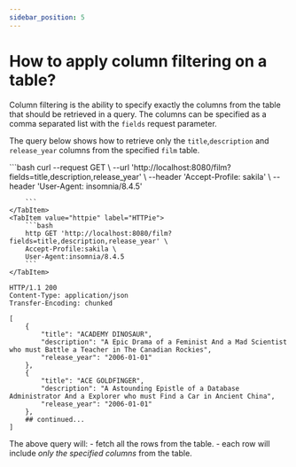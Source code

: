 ```yaml
---
sidebar_position: 5
---
```


# How to apply column filtering on a table?

Column filtering is the ability to specify exactly the columns from the table that should be retrieved in a query.
The columns can be specified as a comma separated list with the `fields` request parameter.

The query below shows how to retrieve only the `title`,`description` and `release_year` columns from the specified `film` table.


<Tabs>
    <TabItem value="cURL" label="cURL" default>
        ```bash
        curl --request GET \
        --url 'http://localhost:8080/film?fields=title,description,release_year' \
        --header 'Accept-Profile: sakila' \
        --header 'User-Agent: insomnia/8.4.5'

        ```
    </TabItem>
    <TabItem value="httpie" label="HTTPie">
        ```bash
        http GET 'http://localhost:8080/film?fields=title,description,release_year' \
        Accept-Profile:sakila \
        User-Agent:insomnia/8.4.5
        ```
    </TabItem>
</Tabs>


```http
HTTP/1.1 200
Content-Type: application/json
Transfer-Encoding: chunked

[
	{
		"title": "ACADEMY DINOSAUR",
		"description": "A Epic Drama of a Feminist And a Mad Scientist who must Battle a Teacher in The Canadian Rockies",
		"release_year": "2006-01-01"
	},
	{
		"title": "ACE GOLDFINGER",
		"description": "A Astounding Epistle of a Database Administrator And a Explorer who must Find a Car in Ancient China",
		"release_year": "2006-01-01"
	},
    ## continued...
]

```

The above query will:
    - fetch all the rows from the table.
    - each row will include *only the specified columns* from the table.








